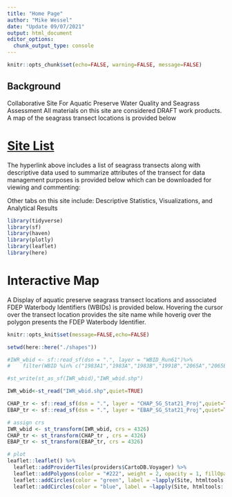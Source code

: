 ```yaml
---
title: "Home Page"
author: "Mike Wessel"
date: "Update 09/07/2021"
output: html_document
editor_options: 
  chunk_output_type: console
---
```



```r
knitr::opts_chunk$set(echo=FALSE, warning=FALSE, message=FALSE)
```


## Background

Collaborative Site For Aquatic Preserve Water Quality and Seagrass Assessment
All materials on this site are considered DRAFT work products.
A map of the seagrass transect locations is provided below 

# [Site List](https://mikewessel.github.io/AP/docs/sites.pdf){target="_blank"}
The hyperlink above includes a list of seagrass transects along with descriptive data used to summarize attributes of the transect for data management purposes is provided below which can be downloaded for viewing and commenting: 

Other tabs on this site include:
  Descriptive Statistics, 
  Visualizations, and 
  Analytical Results


```r

library(tidyverse)
library(sf)
library(haven)
library(plotly)
library(leaflet)
library(here)
```

# Interactive Map 
A Display of aquatic preserve seagrass transect locations and associated FDEP Waterbody Identifiers (WBIDs) is provided below. Hovering the cursor over the transect location provides the site name while hoverig over the polygon presents the FDEP Waterbody Identifier.





```r
knitr::opts_knit$set(message=FALSE,echo=FALSE)

setwd(here::here("./shapes"))

#IWR_wbid <- sf::read_sf(dsn = ".", layer = "WBID_Run61")%>%
#    filter(WBID %in% c("1983A1","1983A","1983B","1991B","2065A","2065B","2065C","2065D","2065E","2065F","2065G","2065H1","1991A","2056A","2056B","3240A","3240B","3258A1","3258I"))

#st_write(st_as_sf(IWR_wbid),"IWR_wbid.shp")

IWR_wbid<-st_read("IWR_wbid.shp",quiet=TRUE)

CHAP_tr <- sf::read_sf(dsn = ".", layer = "CHAP_SG_Stat21_Proj",quiet=TRUE)
EBAP_tr <- sf::read_sf(dsn = ".", layer = "EBAP_SG_Stat21_Proj",quiet=TRUE)

# assign crs
IWR_wbid <- st_transform(IWR_wbid, crs = 4326)
CHAP_tr <- st_transform(CHAP_tr , crs = 4326)
EBAP_tr <- st_transform(EBAP_tr, crs = 4326)

# plot
leaflet::leaflet() %>%
  leaflet::addProviderTiles(providers$CartoDB.Voyager) %>%
  leaflet::addPolygons(color = "#222", weight = 2, opacity = 1, fillOpacity = 0,label = ~lapply(WBID, htmltools::htmlEscape), data = IWR_wbid ) %>%
  leaflet::addCircles(color = "green", label = ~lapply(Site, htmltools::htmlEscape),data = CHAP_tr)%>%
  leaflet::addCircles(color = "blue", label = ~lapply(Site, htmltools::htmlEscape),data = EBAP_tr)
```




